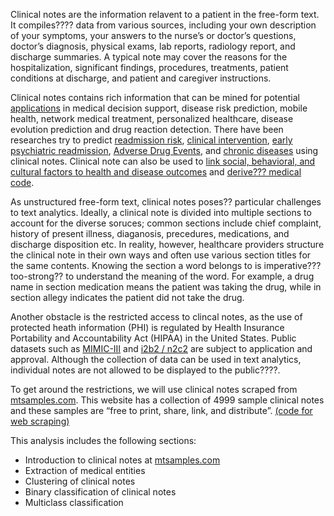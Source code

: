  
 
Clinical notes are the information relavent to a patient in the free-form text. It compiles???? data from various sources, including your own description of your symptoms, your answers to the nurse's or doctor's questions, doctor's diagnosis, physical exams, lab reports, radiology report, and discharge summaries. A typical note may cover the reasons for the hospitalization, significant findings, procedures, treatments, patient conditions at discharge, and patient and caregiver instructions.

Clinical notes contains rich information that can be mined for potential [applications](https://www.hindawi.com/journals/jhe/2018/4302425/#B34) in medical decision support, disease risk prediction,  mobile health, network medical treatment, personalized healthcare, disease evolution prediction and drug reaction detection. There have been researches try to predict [readmission risk](https://arxiv.org/abs/1711.10663), [clinical intervention](https://arxiv.org/abs/1705.08498), [early psychiatric readmission ](https://www.nature.com/articles/tp2015182.pdf), [Adverse Drug Events](Predicting Adverse Drug Events), and [chronic diseases](https://arxiv.org/abs/1808.04928) using clinical notes. Clinical note can also be used to [link social, behavioral, and cultural factors to health and disease outcomes](https://www.ncbi.nlm.nih.gov/pubmed/25717417) and  [derive??? medical code](https://www.aclweb.org/anthology/N18-1100/).

As unstructured free-form text, clinical notes poses?? particular challenges to text analytics. Ideally, a clinical note is divided into multiple sections to account for the diverse soruces; common sections include chief complaint, history of present illness, diaganosis, precedures, medications, and discharge disposition etc. In reality, however, healthcare providers structure the clinical note in their own ways and often use various section titles for the same contents. Knowing the section a word belongs to is imperative???too-strong?? to understand the meaning of the word. For example, a drug name in section medication means the patient was taking the drug, while in section allegy indicates the patient did not take the drug.

Another obstacle is the restricted access to clincal notes, as the use of protected heath information (PHI) is regulated by Health Insurance Portability and Accountability Act (HIPAA) in the United States. Public datasets such as [MIMIC-III](https://mimic.physionet.org/) and [i2b2 / n2c2](https://portal.dbmi.hms.harvard.edu/) are subject to application and approval. Although the collection of data can be used in text analytics, individual notes are not allowed to be displayed to the public????. 

To get around the restrictions, we will use clinical notes scraped from [mtsamples.com](https://www.mtsamples.com/). This website has a collection of 4999 sample clinical notes and these samples are "free to print, share, link, and distribute". [(code for web scraping)](https://github.com/GL-Li/clinical_notes/blob/master/web_scrabing_mtsample_com.R)

This analysis includes the following sections:

- Introduction to clinical notes at [mtsamples.com](https://www.mtsamples.com/)
- Extraction of medical entities
- Clustering of clinical notes
- Binary classification of clinical notes
- Multiclass classification
